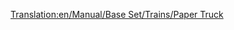 [[Translation:en/Manual/Base Set/Trains/Paper Truck]]
{{hu/Navbox Vagonok}}
{{hu/Vagonok|Name=Papírszállító vagon
|Picture=[[File:en/Papertruck.png]]
|NormalCost=£1,148 ($2,296)
|NormalWeight=18 / 38 t
|NormalCapacity=20 tonna papír
|MonoCost="
|MonoWeight=18 / 43 t
|MonoCapacity=25 tonna papír
|MagCost="
|MagWeight=18 / 45 t
|MagCapacity=27 tonna papír
|Description=Rakományához, a [[hu/Manual/Base Set/Cargos/Papír|papírhoz]] hasonlóan csak [[hu/Manual/Éghajlatok#Szubarktikus|szubarktikus]] éghajlaton elérhető.
}}